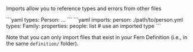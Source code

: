 Imports allow you to reference types and errors from other files

<CodeBlock title="persion.yml">
```yaml
types:
  Person: ...
```
</CodeBlock>

<CodeBlock title="family.yml">
```yaml
imports:
  person: ./path/to/person.yml
types:
  Family:
    properties:
      people: list<person.Person> # use an imported type
```
</CodeBlock>

Note that you can only import files that exist in your Fern Definition (i.e., in the same `definition/` folder).
